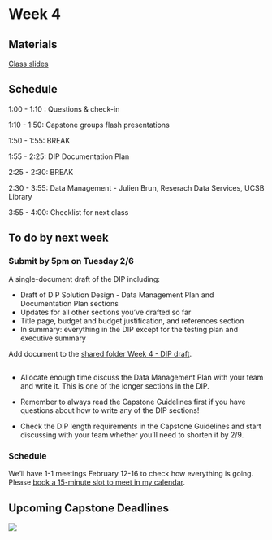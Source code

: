 # Week 4

## Materials

[Class slides](https://docs.google.com/presentation/d/1oaFNAWnogW6JkNe8O4QYsyRKo5A9zNgs-vy_zNSnQj4/edit?usp=sharing)


## Schedule

1:00 - 1:10 : Questions & check-in 

1:10 - 1:50: Capstone groups flash presentations 

1:50 - 1:55: BREAK

1:55 - 2:25: DIP Documentation Plan

2:25 - 2:30: BREAK

2:30 - 3:55: Data Management - Julien Brun, Reserach Data Services, UCSB Library

3:55 - 4:00: Checklist for next class



## To do by next week

### Submit by 5pm on Tuesday 2/6
A single-document draft of the DIP including:

- Draft of DIP Solution Design - Data Management Plan and Documentation Plan sections 
- Updates for all other sections you’ve drafted so far
- Title page, budget and budget justification, and references section
- In summary: everything in the DIP except for the testing plan and executive summary

Add document to the [shared folder Week 4 - DIP draft](https://drive.google.com/drive/folders/1_PUJ3yn71pRWPIXIS7VjGl2v1LBPDNAC?usp=share_link). 

::: {.callout-tip}
# 

* Allocate enough time discuss the Data Management Plan with your team and write it. This is one of the longer sections in the DIP.

* Remember to always read the Capstone Guidelines first if you have questions about how to write any of the DIP sections!

* Check the DIP length requirements in the Capstone Guidelines and start discussing with your team whether you’ll need to shorten it by 2/9.
:::


### Schedule
We’ll have 1-1 meetings February 12-16 to check how everything is going. Please [book a 15-minute slot to meet in my calendar](https://calendar.google.com/calendar/u/0/selfsched?sstoken=UUVMMFRTZXRjRHF6fGRlZmF1bHR8N2I0ZDFiNzg0ZDU1YjEzMzE4MWI5ZTJkYTNjYzgxNmM).




## Upcoming Capstone Deadlines

![](images/winter_deadlines_3.png)


